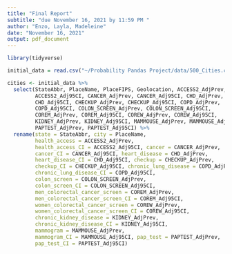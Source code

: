 ```yaml
---
title: "Final Report"
subtitle: "due November 16, 2021 by 11:59 PM "
author: "Enzo, Layla, Madeleine"
date: "November 16, 2021"
output: pdf_document
---
```


```r
library(tidyverse)

initial_data = read.csv("~/Probability Pandas Project/data/500_Cities.csv")

cities <- initial_data %>%
  select(StateAbbr, PlaceName, PlaceFIPS, Geolocation, ACCESS2_AdjPrev, 
         ACCESS2_Adj95CI, CANCER_AdjPrev, CANCER_Adj95CI, CHD_AdjPrev, 
         CHD_Adj95CI, CHECKUP_AdjPrev, CHECKUP_Adj95CI, COPD_AdjPrev, 
         COPD_Adj95CI, COLON_SCREEN_AdjPrev, COLON_SCREEN_Adj95CI, 
         COREM_AdjPrev, COREM_Adj95CI, COREW_AdjPrev, COREW_Adj95CI, 
         KIDNEY_AdjPrev, KIDNEY_Adj95CI, MAMMOUSE_AdjPrev, MAMMOUSE_Adj95CI, 
         PAPTEST_AdjPrev, PAPTEST_Adj95CI) %>%
  rename(state = StateAbbr, city = PlaceName, 
         health_access = ACCESS2_AdjPrev, 
         health_access_CI = ACCESS2_Adj95CI, cancer = CANCER_AdjPrev, 
         cancer_CI = CANCER_Adj95CI, heart_disease = CHD_AdjPrev, 
         heart_disease_CI = CHD_Adj95CI, checkup = CHECKUP_AdjPrev, 
         checkup_CI = CHECKUP_Adj95CI, chronic_lung_disease = COPD_AdjPrev,
         chronic_lung_disease_CI = COPD_Adj95CI, 
         colon_screen = COLON_SCREEN_AdjPrev, 
         colon_screen_CI = COLON_SCREEN_Adj95CI, 
         men_colorectal_cancer_screen = COREM_AdjPrev, 
         men_colorectal_cancer_screen_CI = COREM_Adj95CI, 
         women_colorectal_cancer_screen = COREW_AdjPrev, 
         women_colorectal_cancer_screen_CI = COREW_Adj95CI, 
         chronic_kidney_disease = KIDNEY_AdjPrev, 
         chronic_kidney_disease_CI = KIDNEY_Adj95CI, 
         mammogram = MAMMOUSE_AdjPrev, 
         mammogram_CI = MAMMOUSE_Adj95CI, pap_test = PAPTEST_AdjPrev, 
         pap_test_CI = PAPTEST_Adj95CI)
``` 

